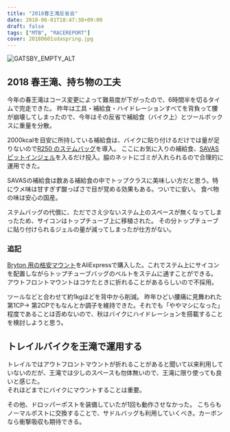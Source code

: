 ---
title: "2018春王滝反省会"
date: 2018-06-01T18:47:38+09:00
draft: false
tags: ["MTB", "RACEREPORT"]
cover: 20180601sdaspring.jpg
---

![GATSBY_EMPTY_ALT](20180601sdaspring.jpg)

## 2018 春王滝、持ち物の工夫

今年の春王滝はコース変更によって難易度が下がったので、6時間半を切るタイムで完走できた。
昨年は工具・補給食・ハイドレーションすべてを背負って腰が崩壊してしまったので、今年はその反省で補給食（バイク上）とツールボックスに重量を分散。

2000kcalを目安に所持している補給食は、バイクに貼り付けるだけでは量が足りないので[R250 のステムバッグ](https://amzn.to/2LNFMXe)を導入。
ここにお気に入りの補給食、[SAVAS ピットインジェル](https://amzn.to/2HaftqI)を入るだけ投入。脇のネットにゴミが入れられるので合理的に運用できた。

SAVASの補給食は数ある補給食の中でトップクラスに美味しい方だと思う。特にウメ味は甘すぎず酸っぱさで目が覚める効果もある。ついでに安い。
食べ物の味は安心の国産。

ステムバッグの代償に、ただでさえ少ないステム上のスペースが無くなってしまったため、サイコンはトップチューブ上に移植された。
その分トップチューブに貼り付けられるジェルの量が減ってしまったが仕方がない。

### 追記

[Bryton 用の格安マウント](https://s.click.aliexpress.com/e/_AsbMCu)をAliExpressで購入した。これでステム上にサイコンを配置しながらトップチューブバッグのベルトをステムに通すことができる。
アウトフロントマウントはコケたときに折れることがあるらしいので不採用。

ツールなどと合わせて約1kgほどを背中から削減。
昨年ひどい腰痛に見舞われた第1CP→ 第2CPでもなんとか調子を維持できた。それでも「ややマシになった」程度であることは否めないので、秋はバイクにハイドレーションを搭載することを検討しようと思う。

## トレイルバイクを王滝で運用する

トレイルではアウトフロントマウントが折れることがあると聞いて以来利用していないのだが、王滝では少しのスペースも勿体無いので、王滝に限り使っても良いと感じた。\
それほどまでにバイクにマウントすることは重要。

その他、ドロッパーポストを装備していたが1回も動作させなかった。
こちらもノーマルポストに交換することで、サドルバッグも利用していくべき。カーボンなら衝撃吸収も期待できる。

<LinkBox isAmazonLink url="https://www.amazon.co.jp/dp/B06XPW1TTN/" />
